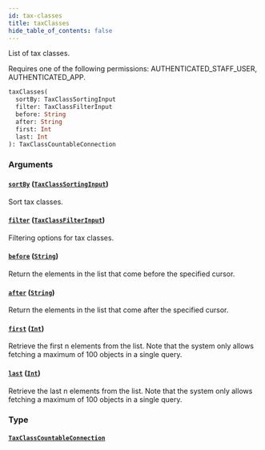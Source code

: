 ```yaml
---
id: tax-classes
title: taxClasses
hide_table_of_contents: false
---
```


List of tax classes.

Requires one of the following permissions: AUTHENTICATED_STAFF_USER, AUTHENTICATED_APP.

```graphql
taxClasses(
  sortBy: TaxClassSortingInput
  filter: TaxClassFilterInput
  before: String
  after: String
  first: Int
  last: Int
): TaxClassCountableConnection
```

### Arguments

#### [`sortBy`](#) ([`TaxClassSortingInput`](../../../developer/api-reference/inputs/tax-class-sorting-input))

Sort tax classes.

#### [`filter`](#) ([`TaxClassFilterInput`](../../../developer/api-reference/inputs/tax-class-filter-input))

Filtering options for tax classes.

#### [`before`](#) ([`String`](../../../developer/api-reference/scalars/string))

Return the elements in the list that come before the specified cursor.

#### [`after`](#) ([`String`](../../../developer/api-reference/scalars/string))

Return the elements in the list that come after the specified cursor.

#### [`first`](#) ([`Int`](../../../developer/api-reference/scalars/int))

Retrieve the first n elements from the list. Note that the system only allows fetching a maximum of 100 objects in a single query.

#### [`last`](#) ([`Int`](../../../developer/api-reference/scalars/int))

Retrieve the last n elements from the list. Note that the system only allows fetching a maximum of 100 objects in a single query.

### Type

#### [`TaxClassCountableConnection`](../../../developer/api-reference/objects/tax-class-countable-connection)
